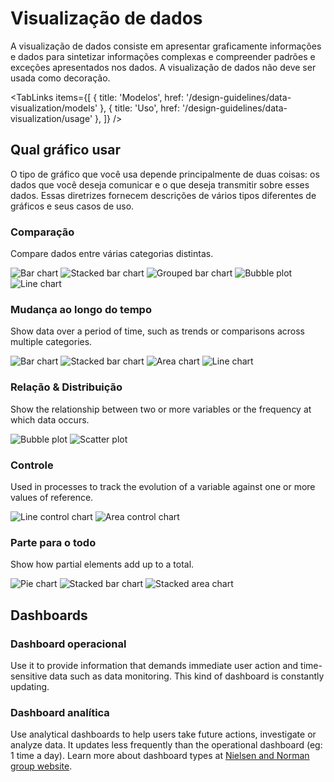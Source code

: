 
# Visualização de dados

A visualização de dados consiste em apresentar graficamente informações e dados para sintetizar informações complexas e compreender padrões e exceções apresentados nos dados. A visualização de dados não deve ser usada como decoração.

<TabLinks
  items={[
    { title: 'Modelos', href: '/design-guidelines/data-visualization/models' },
    { title: 'Uso', href: '/design-guidelines/data-visualization/usage' },
  ]}
/>

## Qual gráfico usar

O tipo de gráfico que você usa depende principalmente de duas coisas: os dados que você deseja comunicar e o que deseja transmitir sobre esses dados. Essas diretrizes fornecem descrições de vários tipos diferentes de gráficos e seus casos de uso.

### Comparação

Compare dados entre várias categorias distintas.

![Bar chart](/image/bar.png) ![Stacked bar chart](/image/stacked-bar.png) ![Grouped bar chart](/image/grouped-bar.png) ![Bubble plot](/image/bubble-plot.png) ![Line chart](/image/line.png)

### Mudança ao longo do tempo

Show data over a period of time, such as trends or comparisons across multiple categories.

![Bar chart](/image/bar.png) ![Stacked bar chart](/image/stacked-bar.png) ![Area chart](/image/area.png) ![Line chart](/image/line.png)

### Relação & Distribuição

Show the relationship between two or more variables or the frequency at which data occurs.

![Bubble plot](/image/bubble-plot.png) ![Scatter plot](/image/scatter-plot.png)

### Controle

Used in processes to track the evolution of a variable against one or more values of reference.

![Line control chart](/image/line-control.png) ![Area control chart](/image/area-control.png)

### Parte para o todo

Show how partial elements add up to a total.

![Pie chart](/image/pie.png) ![Stacked bar chart](/image/stacked-bar.png) ![Stacked area chart](/image/stacked-area.png)

## Dashboards

### Dashboard operacional

Use it to provide information that demands immediate user action and time-sensitive data such as data monitoring. This kind of dashboard is constantly updating.

### Dashboard analítica

Use analytical dashboards to help users take future actions, investigate or analyze data. It updates less frequently than the operational dashboard (eg: 1 time a day). Learn more about dashboard types at [Nielsen and Norman group website](https://www.nngroup.com/articles/dashboards-preattentive/).

